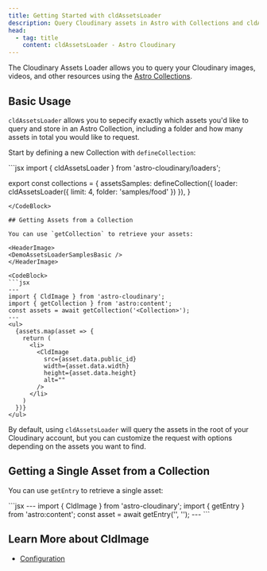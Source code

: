 ```yaml
---
title: Getting Started with cldAssetsLoader
description: Query Cloudinary assets in Astro with Collections and cldAssetsLoader.
head:
  - tag: title
    content: cldAssetsLoader - Astro Cloudinary
---
```



The Cloudinary Assets Loader allows you to query your Cloudinary images, videos,
and other resources using the [Astro Collections](https://docs.astro.build/en/reference/configuration-reference/#querying-and-rendering-with-the-content-layer-api).

## Basic Usage

`cldAssetsLoader` allows you to sepecify exactly which assets you'd like to
query and store in an Astro Collection, including a folder and how many
assets in total you would like to request.

Start by defining a new Collection with `defineCollection`:

<CodeBlock>
  ```jsx
  import { cldAssetsLoader } from 'astro-cloudinary/loaders';

  export const collections = {
    assetsSamples: defineCollection({
      loader: cldAssetsLoader({
        limit: 4,
        folder: 'samples/food'
      })
    }),
  }
  ```
</CodeBlock>

## Getting Assets from a Collection

You can use `getCollection` to retrieve your assets:

<HeaderImage>
  <DemoAssetsLoaderSamplesBasic />
</HeaderImage>

<CodeBlock>
  ```jsx
  ---
  import { CldImage } from 'astro-cloudinary';
  import { getCollection } from 'astro:content';
  const assets = await getCollection('<Collection>');
  ---
  <ul>
    {assets.map(asset => {
      return (
        <li>
          <CldImage
            src={asset.data.public_id}
            width={asset.data.width}
            height={asset.data.height}
            alt=""
          />
        </li>
      )
    })}
  </ul>
  ```
</CodeBlock>

By default, using `cldAssetsLoader` will query the assets in the root of your
Cloudinary account, but you can customize the request with options depending
on the assets you want to find.

## Getting a Single Asset from a Collection

You can use `getEntry` to retrieve a single asset:

<HeaderImage>
  <DemoAssetsLoaderSamplesSingle />
</HeaderImage>

<CodeBlock>
  ```jsx
  ---
  import { CldImage } from 'astro-cloudinary';
  import { getEntry } from 'astro:content';
  const asset = await getEntry('<Collection>', '<Public ID>');
  ---
  <CldImage
    src={asset.data.public_id}
    width={asset.data.width}
    height={asset.data.height}
    alt=""
  />
  ```
</CodeBlock>

## Learn More about CldImage
* [Configuration](/cldassetsloader/configuration)
